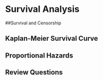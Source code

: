 # Survival Analysis {#surv-anal}



##Survival and Censorship



## Kaplan-Meier Survival Curve



## Proportional Hazards



## Review Questions
